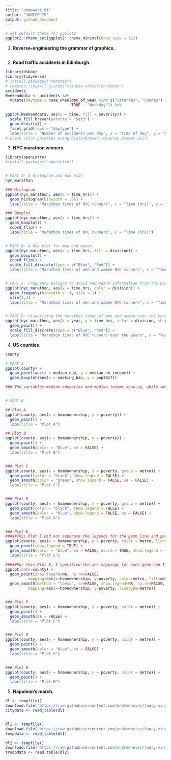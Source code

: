 ```yaml
---
title: "Homework 01"
author: "JANICE IM"
output: github_document
---
```

```r
# set default theme for ggplot2
ggplot2::theme_set(ggplot2::theme_minimal(base_size = 16))

```

1.  **Reverse-engineering the grammar of graphics.**

```r

```

2.  **Road traffic accidents in Edinburgh.**

```r
library(dsbox)
library(tidyverse)
# install.packages("remotes")
# remotes::install_github("rstudio-education/dsbox")
accidents
Weekenddata <- accidents %>%
  mutate(daytype = case_when(day_of_week %in% c("Saturday", "Sunday") ~ "Weekend",
                             TRUE ~ "Weekday")) %>%

ggplot(Weekenddata, aes(x = time, fill = severity)) +
  scale_fill_brewer(palette = "Set3") +
  geom_density() +
  facet_grid(rows = "daytype") +
  labs(title = "Number of accidents per day", x = "Time of day", y = "Density", subtitle = "By day of week and severity")
# Check color palettes using RColorBrewer::display.brewer.all()
```

3.  **NYC marathon winners.**
```r
library(openintro)
#install.packages("openintro")


# PART A- A Histogram and box plot
nyc_marathon

### Histogram
ggplot(nyc_marathon, aes(x = time_hrs)) +
  geom_histogram(binwidth = .05) +
  labs(title = "Marathon times of NYC runners", x = "Time (hrs)", y = "Number of NYC runners")

### Boxplot
ggplot(nyc_marathon, aes(x = time_hrs)) +
  geom_boxplot() +
  coord_flip() +
  labs(title = "Marathon times of NYC runners", x = "Time (hrs)")


# PART B- A Box plot for men and women
ggplot(nyc_marathon, aes(x = time_hrs, fill = division)) + 
  geom_boxplot() +
  coord_flip() +
  scale_fill_discrete(type = c("Blue", "Red")) +
  labs(title = "Marathon times of men and women NYC runners", x = "Time (hrs)")


# PART C- Frequency polygon to avoid redundant information from the box plot
ggplot(nyc_marathon, aes(x = time_hrs, color = division)) +
  geom_freqpoly(binwidth = .1, size = 1) +
  xlim(1,4) +
  labs(title = "Marathon times of men and women NYC runners", x = "Time (hrs)", y= "Number of runners")


# PART D- Visualizing the marathon times of men and women over the years
ggplot(nyc_marathon, aes(x = year, y = time_hrs, color = division, shape = division)) + 
  geom_point() +
  scale_fill_discrete(type = c("Blue", "Red")) +
  labs(title = "Marathon times of NYC runners over the years", x = "Year", x = "Year", y = "Time (hrs)")

```
4.  **US counties.**
```r
county

# PART A
ggplot(county) +
  geom_point(aes(x = median_edu, y = median_hh_income)) +
  geom_boxplot(aes(x = smoking_ban, y = pop2017))

### The variables median education and median income show up, while smoking ban and pop 2017, which seem unrelated, do not show on the graph.


# PART B

## Plot A
ggplot(county, aes(x = homeownership, y = poverty)) +
  geom_point() +
  labs(title = "Plot A")

## Plot B
ggplot(county, aes(x = homeownership, y = poverty)) +
  geom_point() +
  geom_smooth(color = "Blue", se = FALSE) +
  labs(title = "Plot B")


### Plot C
ggplot(county, aes(x = homeownership, y = poverty, group = metro)) +
  geom_point(color = "black", show.legend = FALSE) +
  geom_smooth(color = "green", show.legend = FALSE, se = FALSE) +
  labs(title = "Plot C")


### Plot D
ggplot(county, aes(x = homeownership, y = poverty, group = metro)) +
  geom_point(color = "black", show.legend = FALSE) +
  geom_smooth(color = "blue", show.legend = FALSE, se = FALSE) +
  labs(title = "Plot D")


### Plot E
#####This Plot E did not separate the legends for the geom_line and geom_point graphs so I made another version of Plot E.
ggplot(county, aes(x = homeownership, y = poverty, color = metro, linetype = metro)) +
  geom_point(show.legend = TRUE) +
  geom_smooth(color = "blue", se = FALSE, na.rm = TRUE, show.legend = TRUE) +
  labs(title = "Plot E")

#####For this Plot E, I specified the aes mappings for each geom and I changed the show.legend argument to "NA".
ggplot(data=county) +
  geom_point(show.legend=NA, na.rm=FALSE,
          mapping=aes(x=homeownership, y=poverty, color=metro, fill=metro)) +
  geom_smooth(method = "loess", se=FALSE, show.legend=NA, na.rm=FALSE,
          mapping=aes(x=homeownership, y=poverty, linetype=metro))


### Plot F
ggplot(county, aes(x = homeownership, y = poverty, color = metro)) +
  geom_point() +
  geom_smooth(se = FALSE) +
  labs(title = "Plot F")


### Plot G
ggplot(county, aes(x = homeownership, y = poverty, color = metro)) +
  geom_point() +
  geom_smooth(color = "blue", se = FALSE) +
  labs(title = "Plot G")  


### Plot H
ggplot(county, aes(x = homeownership, y = poverty, color = metro)) +
  geom_point() +
  labs(title = "Plot H")


```

5.  **Napoleon’s march.**

```r
dl <- tempfile()
download.file("https://raw.githubusercontent.com/andrewheiss/fancy-minard/master/input/minard/cities.txt", dl)
citydata <- read_table(dl)


dl1 <- tempfile()
download.file("https://raw.githubusercontent.com/andrewheiss/fancy-minard/master/input/minard/temps.txt", dl1)
tempdata <- read_table(dl1)

dl2 <- tempfile()
download.file("https://raw.githubusercontent.com/andrewheiss/fancy-minard/master/input/minard/troops.txt", dl2)
troopdata <- read.table(dl2)




```